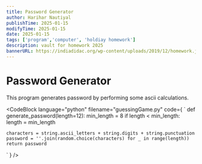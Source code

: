 ```yaml
---
title: Password Generator
author: Harihar Nautiyal
publishTime: 2025-01-15
modifyTime: 2025-01-15
date: 2025-01-15
tags: ['program','computer', 'holdiay homework']
description: vault for homework 2025
bannerURL: https://indiadidac.org/wp-content/uploads/2019/12/homework.jpg
---
```


# Password Generator
This program generates password by performing some ascii calculations.

<CodeBlock
        language="python"
        filename="guessingGame.py"
        code={
            `
def generate_password(length=12):
    min_length = 8
    if length < min_length:
        length = min_length

    characters = string.ascii_letters + string.digits + string.punctuation
    password = ''.join(random.choice(characters) for _ in range(length))
    return password
`
        }
/>

# 